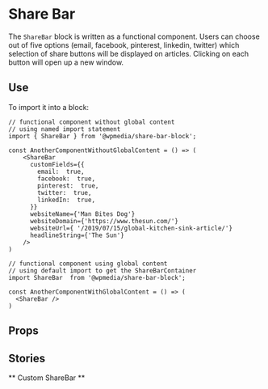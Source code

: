 
<Meta title="Blocks/Share Bar" component={ShareBarContainer} />

# Share Bar

The `ShareBar` block is written as a functional component. Users can choose out of five options (email, facebook, pinterest, linkedin, twitter) which selection of share buttons will be displayed on articles. Clicking on each button will open up a new window.

## Use

To import it into a block:

```
// functional component without global content
// using named import statement
import { ShareBar } from '@wpmedia/share-bar-block';

const AnotherComponentWithoutGlobalContent = () => (
    <ShareBar
      customFields={{
        email:  true,
        facebook:  true,
        pinterest:  true,
        twitter:  true,
        linkedIn:  true,
      }}
      websiteName={'Man Bites Dog'}
      websiteDomain={'https://www.thesun.com/'}
      websiteUrl={ '/2019/07/15/global-kitchen-sink-article/'}
      headlineString={'The Sun'}
    />
)

```

```
// functional component using global content
// using default import to get the ShareBarContainer
import ShareBar  from '@wpmedia/share-bar-block';

const AnotherComponentWithGlobalContent = () => (
  <ShareBar />
)

```

## Props

<Props of={ShareBarContainer} />

## Stories

** Custom ShareBar **

<Preview>
  <Story name="Custom ShareBar" height="700px">
     <ShareBar
        customFields={{
            email: boolean('Email', true),
            facebook: boolean('Facebook', true),
            pinterest: boolean('Pinterest', true),
            twitter: boolean('Twitter', true),
            linkedIn: boolean('Linkedin', true),
        }}
        websiteName={text('headlineString', 'Man Bites Dog')}
        websiteDomain={text('websiteDomain', 'https://www.thesun.com/')}
        websiteUrl={text('websiteUrl', '/2019/07/15/global-kitchen-sink-article/')}
        headlineString={text('websiteName', 'The Sun')}
     />
  </Story>
</Preview>
